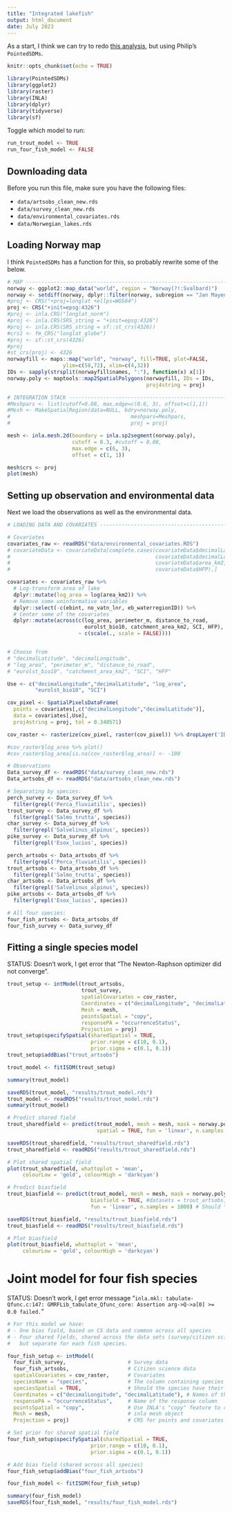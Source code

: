 ```yaml
---
title: "Integrated lakefish"
output: html_document
date: July 2023
---
```


As a start, I think we can try to redo [this analysis](https://htmlpreview.github.io/?https://github.com/emmaSkarstein/Effort_field_project/blob/main/R/Mini_test.html), but using Philip's `PointedSDMs`. 

```r
knitr::opts_chunk$set(echo = TRUE)
```

```r
library(PointedSDMs)
library(ggplot2)
library(raster)
library(INLA)
library(dplyr)
library(tidyverse)
library(sf)
```

Toggle which model to run: 
```r
run_trout_model <- TRUE
run_four_fish_model <- FALSE
```


## Downloading data

Before you run this file, make sure you have the following files:

- `data/artsobs_clean_new.rds`
- `data/survey_clean_new.rds`
- `data/environmental_covariates.rds`
- `data/Norwegian_lakes.rds`

## Loading Norway map

I think `PointedSDMs` has a function for this, so probably rewrite some of the below.

```r
# MAP ---------------------------------------------------------------------------------------------------------
norway <- ggplot2::map_data("world", region = "Norway(?!:Svalbard)")
norway <- setdiff(norway, dplyr::filter(norway, subregion == "Jan Mayen"))
#proj <- CRS("+proj=longlat +ellps=WGS84")
proj <- CRS("+init=epsg:4326")
#proj <- inla.CRS("longlat_norm")
#proj <- inla.CRS(SRS_string = "+init=epsg:4326")
#proj <- inla.CRS(SRS_string = sf::st_crs(4326))
#crs1 <- fm_CRS("longlat_globe")
#proj <- sf::st_crs(4326)
#proj
#st_crs(proj) <- 4326
norwayfill <- maps::map("world", "norway", fill=TRUE, plot=FALSE, 
                  ylim=c(58,72), xlim=c(4,32))
IDs <- sapply(strsplit(norwayfill$names, ":"), function(x) x[1])
norway.poly <- maptools::map2SpatialPolygons(norwayfill, IDs = IDs, 
                                             proj4string = proj)
```

```r
# INTEGRATION STACK --------------------------------------------------------------------------------------------
#Meshpars <- list(cutoff=0.08, max.edge=c(0.6, 3), offset=c(1,1))
#Mesh <- MakeSpatialRegion(data=NULL, bdry=norway.poly, 
#                                       meshpars=Meshpars,
#                                       proj = proj)

mesh <- inla.mesh.2d(boundary = inla.sp2segment(norway.poly), 
                     cutoff = 0.3, #cutoff = 0.08,
                     max.edge = c(6, 3), 
                     offset = c(1, 1))

mesh$crs <- proj
plot(mesh)
```

## Setting up observation and environmental data

Next we load the observations as well as the environmental data.

```r
# LOADING DATA AND COVARIATES ---------------------------------------------------------------------------------

# Covariates
covariates_raw <- readRDS("data/environmental_covariates.RDS")
# covariateData <- covariateData[complete.cases(covariateData$decimalLatitude,
#                                               covariateData$decimalLongitude,
#                                               covariateData$area_km2,
#                                               covariateData$HFP),]

covariates <- covariates_raw %>% 
  # Log-transform area of lake
  dplyr::mutate(log_area = log(area_km2)) %>% 
  # Remove some uninformative variables
  dplyr::select(-c(ebint, no_vatn_lnr, eb_waterregionID)) %>% 
  # Center some of the covariates
  dplyr::mutate(across(c(log_area, perimeter_m, distance_to_road, 
                         eurolst_bio10, catchment_area_km2, SCI, HFP), 
                       ~ c(scale(., scale = FALSE))))


# Choose from 
# "decimalLatitude", "decimalLongitude",
# "log_area", "perimeter_m", "distance_to_road", 
# "eurolst_bio10", "catchment_area_km2", "SCI", "HFP"

Use <- c("decimalLongitude","decimalLatitude", "log_area",
         "eurolst_bio10", "SCI")

cov_pixel <- SpatialPixelsDataFrame(
  points = covariates[,c("decimalLongitude","decimalLatitude")],
  data = covariates[,Use], 
  proj4string = proj, tol = 0.340571)

cov_raster <- rasterize(cov_pixel, raster(cov_pixel)) %>% dropLayer('ID')

#cov_raster$log_area %>% plot()
#cov_raster$log_area[is.na(cov_raster$log_area)] <- -100

```


```r
# Observations
Data_survey_df <- readRDS("data/survey_clean_new.rds") 
Data_artsobs_df <- readRDS("data/artsobs_clean_new.rds")
```

```r
# Separating by species:
perch_survey <- Data_survey_df %>% 
  filter(grepl('Perca_fluviatilis', species)) 
trout_survey <- Data_survey_df %>% 
  filter(grepl('Salmo_trutta', species))
char_survey <- Data_survey_df %>% 
  filter(grepl('Salvelinus_alpinus', species))
pike_survey <- Data_survey_df %>% 
  filter(grepl('Esox_lucius', species))

perch_artsobs <- Data_artsobs_df %>% 
  filter(grepl('Perca_fluviatilis', species))
trout_artsobs <- Data_artsobs_df %>% 
  filter(grepl('Salmo_trutta', species))
char_artsobs <- Data_artsobs_df %>% 
  filter(grepl('Salvelinus_alpinus', species))
pike_artsobs <- Data_artsobs_df %>% 
  filter(grepl('Esox_lucius', species))

# All four species:
four_fish_artsobs <- Data_artsobs_df 
four_fish_survey <- Data_survey_df 
```


## Fitting a single species model

STATUS: Doesn't work, I get error that "The Newton-Raphson optimizer did not converge". 

```r
trout_setup <- intModel(trout_artsobs, 
                        trout_survey,
                        spatialCovariates = cov_raster,
                        Coordinates = c("decimalLongitude", "decimalLatitude"), 
                        Mesh = mesh, 
                        pointsSpatial = "copy",
                        responsePA = "occurrenceStatus",
                        Projection = proj)
trout_setup$specifySpatial(sharedSpatial = TRUE, 
                           prior.range = c(10, 0.1),
                           prior.sigma = c(0.1, 0.1))
trout_setup$addBias("trout_artsobs")

trout_model <- fitISDM(trout_setup)

summary(trout_model)

saveRDS(trout_model, "results/trout_model.rds")
trout_model <- readRDS("results/trout_model.rds")
summary(trout_model)
```


```r
# Predict shared field
trout_sharedfield <- predict(trout_model, mesh = mesh, mask = norway.poly, 
                             spatial = TRUE, fun = 'linear', n.samples = 1000)

saveRDS(trout_sharedfield, "results/trout_sharedfield.rds")
trout_sharedfield <- readRDS("results/trout_sharedfield.rds")

# Plot shared spatial field
plot(trout_sharedfield, whattoplot = 'mean', 
     colourLow = 'gold', colourHigh = 'darkcyan') 
```


```r
# Predict biasfield
trout_biasfield <- predict(trout_model, mesh = mesh, mask = norway.poly, 
                           biasfield = TRUE, #datasets = trout_artsobs,
                           fun = 'linear', n.samples = 1000) # Should "spatial" be false here?

saveRDS(trout_biasfield, "results/trout_biasfield.rds")
trout_biasfield <- readRDS("results/trout_biasfield.rds")

# Plot biasfield
plot(trout_biasfield, whattoplot = 'mean',
     colourLow = 'gold', colourHigh = 'darkcyan') 
```


# Joint model for four fish species

STATUS: Doesn't work, I get error message "`inla.mkl: tabulate-Qfunc.c:147: GMRFLib_tabulate_Qfunc_core: Assertion arg->Q->a[0] >= 0.0 failed.`"

```r
# For this model we have:
# - One bias field, based on CS data and common across all species
# - Four shared fields, shared across the data sets (survey/citizen science), 
#   but separate for each fish species.

four_fish_setup <- intModel(
  four_fish_survey,                    # Survey data
  four_fish_artsobs,                   # Citizen science data
  spatialCovariates = cov_raster,      # Covariates
  speciesName = "species",             # The column containing species name
  speciesSpatial = TRUE,               # Should the species have their own sp. field?
  Coordinates = c("decimalLongitude", "decimalLatitude"), # Names of the coordinate variables
  responsePA = "occurrenceStatus",     # Name of the response column
  pointsSpatial = "copy",              # Use INLA's "copy" feature to create the shared spatial field
  Mesh = mesh,                         # inla mesh object
  Projection = proj)                   # CRS for points and covariates

# Set prior for shared spatial field
four_fish_setup$specifySpatial(sharedSpatial = TRUE, 
                           prior.range = c(10, 0.1),
                           prior.sigma = c(0.1, 0.1))

# Add bias field (shared across all species)
four_fish_setup$addBias("four_fish_artsobs")

four_fish_model <- fitISDM(four_fish_setup)

summary(four_fish_model)
saveRDS(four_fish_model, "results/four_fish_model.rds")

```

